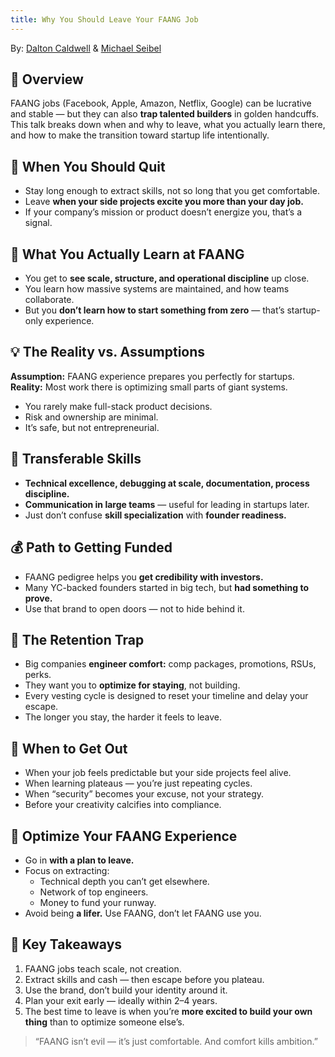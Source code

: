```yaml
---
title: Why You Should Leave Your FAANG Job
---
```


<YouTube
id="sM2reZib2RY"
/>

By: [Dalton Caldwell](https://x.com/daltonc) & [Michael Seibel](https://x.com/mwseibel)




## 🧭 Overview

FAANG jobs (Facebook, Apple, Amazon, Netflix, Google) can be lucrative and stable — but they can also **trap talented builders** in golden handcuffs.  
This talk breaks down when and why to leave, what you actually learn there, and how to make the transition toward startup life intentionally.


## 💼 When You Should Quit

- Stay long enough to extract skills, not so long that you get comfortable.  
- Leave **when your side projects excite you more than your day job.**
- If your company’s mission or product doesn’t energize you, that’s a signal.


## 🧠 What You Actually Learn at FAANG

- You get to **see scale, structure, and operational discipline** up close.  
- You learn how massive systems are maintained, and how teams collaborate.  
- But you **don’t learn how to start something from zero** — that’s startup-only experience.


## 💡 The Reality vs. Assumptions

**Assumption:** FAANG experience prepares you perfectly for startups.  
**Reality:** Most work there is optimizing small parts of giant systems.  
- You rarely make full-stack product decisions.  
- Risk and ownership are minimal.  
- It’s safe, but not entrepreneurial.


## 🔁 Transferable Skills

- **Technical excellence, debugging at scale, documentation, process discipline.**  
- **Communication in large teams** — useful for leading in startups later.  
- Just don’t confuse **skill specialization** with **founder readiness.**


## 💰 Path to Getting Funded

- FAANG pedigree helps you **get credibility with investors.**  
- Many YC-backed founders started in big tech, but **had something to prove.**
- Use that brand to open doors — not to hide behind it.


## 🧲 The Retention Trap

- Big companies **engineer comfort:** comp packages, promotions, RSUs, perks.  
- They want you to **optimize for staying**, not building.  
- Every vesting cycle is designed to reset your timeline and delay your escape.  
- The longer you stay, the harder it feels to leave.


## 🚪 When to Get Out

- When your job feels predictable but your side projects feel alive.  
- When learning plateaus — you’re just repeating cycles.  
- When “security” becomes your excuse, not your strategy.  
- Before your creativity calcifies into compliance.


## 🧩 Optimize Your FAANG Experience

- Go in **with a plan to leave.**  
- Focus on extracting:
  - Technical depth you can’t get elsewhere.  
  - Network of top engineers.  
  - Money to fund your runway.  
- Avoid being **a lifer.** Use FAANG, don’t let FAANG use you.


## 🧾 Key Takeaways

1. FAANG jobs teach scale, not creation.  
2. Extract skills and cash — then escape before you plateau.  
3. Use the brand, don’t build your identity around it.  
4. Plan your exit early — ideally within 2–4 years.  
5. The best time to leave is when you’re **more excited to build your own thing** than to optimize someone else’s.

> “FAANG isn’t evil — it’s just comfortable. And comfort kills ambition.”

